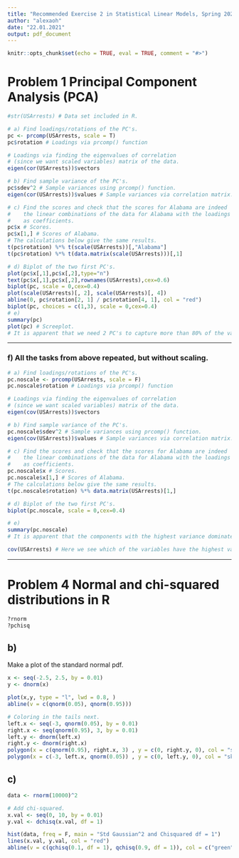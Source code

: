 ```yaml
---
title: "Recommended Exercise 2 in Statistical Linear Models, Spring 2021"
author: "alexaoh"
date: "22.01.2021"
output: pdf_document
---
```


```r
knitr::opts_chunk$set(echo = TRUE, eval = TRUE, comment = "#>")
```

# Problem 1 \hspace{3mm} Principal Component Analysis (PCA)
```r
#str(USArrests) # Data set included in R. 

# a) Find loadings/rotations of the PC's. 
pc <- prcomp(USArrests, scale = T)
pc$rotation # Loadings via prcomp() function

# Loadings via finding the eigenvalues of correlation 
# (since we want scaled variables) matrix of the data.
eigen(cor(USArrests))$vectors 

# b) Find sample variance of the PC's.
pc$sdev^2 # Sample variances using prcomp() function.
eigen(cor(USArrests))$values # Sample variances via correlation matrix. 

# c) Find the scores and check that the scores for Alabama are indeed
#    the linear combinations of the data for Alabama with the loadings 
#    as coefficients. 
pc$x # Scores. 
pc$x[1,] # Scores of Alabama.
# The calculations below give the same results. 
t(pc$rotation) %*% t(scale(USArrests))[,"Alabama"]
t(pc$rotation) %*% t(data.matrix(scale(USArrests)))[,1]

# d) Biplot of the two first PC's.
plot(pc$x[,1],pc$x[,2],type="n")
text(pc$x[,1],pc$x[,2],rownames(USArrests),cex=0.6)
biplot(pc, scale = 0,cex=0.4)
plot(scale(USArrests)[, 2], scale(USArrests)[, 4])
abline(0, pc$rotation[2, 1] / pc$rotation[4, 1], col = "red")
biplot(pc, choices = c(1,3), scale = 0,cex=0.4)
# e) 
summary(pc) 
plot(pc) # Screeplot.
# It is apparent that we need 2 PC's to capture more than 80% of the variability. 
```
--- 
### f) All the tasks from above repeated, but without scaling.
```r
# a) Find loadings/rotations of the PC's. 
pc.noscale <- prcomp(USArrests, scale = F)
pc.noscale$rotation # Loadings via prcomp() function

# Loadings via finding the eigenvalues of correlation 
# (since we want scaled variables) matrix of the data.
eigen(cov(USArrests))$vectors 

# b) Find sample variance of the PC's.
pc.noscale$sdev^2 # Sample variances using prcomp() function.
eigen(cov(USArrests))$values # Sample variances via correlation matrix. 

# c) Find the scores and check that the scores for Alabama are indeed
#    the linear combinations of the data for Alabama with the loadings 
#    as coefficients. 
pc.noscale$x # Scores. 
pc.noscale$x[1,] # Scores of Alabama.
# The calculations below give the same results. 
t(pc.noscale$rotation) %*% data.matrix(USArrests)[1,]

# d) Biplot of the two first PC's.
biplot(pc.noscale, scale = 0,cex=0.4)

# e) 
summary(pc.noscale) 
# It is apparent that the components with the highest variance dominate (PC1 most significantly).

cov(USArrests) # Here we see which of the variables have the highest variables. 
```

***

# Problem 4 \hspace{3mm} Normal and chi-squared distributions in R

```r
?rnorm
?pchisq
```

## b) 
Make a plot of the standard normal pdf.
```r
x <- seq(-2.5, 2.5, by = 0.01)
y <- dnorm(x)

plot(x,y, type = "l", lwd = 0.8, )
abline(v = c(qnorm(0.05), qnorm(0.95)))

# Coloring in the tails next.
left.x <- seq(-3, qnorm(0.05), by = 0.01)
right.x <- seq(qnorm(0.95), 3, by = 0.01)
left.y <- dnorm(left.x)
right.y <- dnorm(right.x)
polygon(x = c(qnorm(0.95), right.x, 3) , y = c(0, right.y, 0), col = "skyblue")
polygon(x = c(-3, left.x, qnorm(0.05)) , y = c(0, left.y, 0), col = "skyblue")
```

## c) 

```r
data <- rnorm(10000)^2

# Add chi-squared.
x.val <- seq(0, 10, by = 0.01)
y.val <- dchisq(x.val, df = 1)

hist(data, freq = F, main = "Std Gaussian^2 and Chisquared df = 1")
lines(x.val, y.val, col = "red")
abline(v = c(qchisq(0.1, df = 1), qchisq(0.9, df = 1)), col = c("green", "blue"))
```



